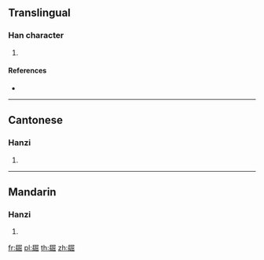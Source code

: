 {{character info/new}}
==Translingual==

===Han character===
{{Han char|rn=168|rad=長|as=08|sn=16|four=77777|canj=SISUU}}

# {{defn|Han|sort=長08}}

====References====
* {{Han ref|kx=1329.290|dkj=41155|dj=1832.330|hdz=64054.090|uh=957C|ud=38268|bh=E8A5|bd=59557}}

----

==Cantonese==

===Hanzi===
{{yue-hanzi|jyut=|y=gwat6}}

# {{defn|lang=yue|sort=長08}}

----

==Mandarin==

===Hanzi===
{{cmn-hanzi|pin=[[qū]] ([[qu1]])|wg=ch'ü<sup>1</sup>}}

# {{defn|lang=cmn|sort=長08}}

[[fr:镼]]
[[pl:镼]]
[[th:镼]]
[[zh:镼]]